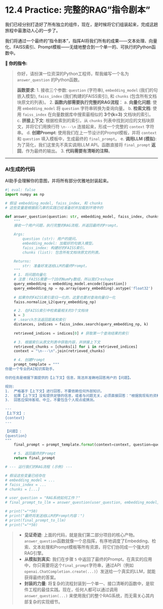 # 12.4 Practice: 完整的RAG"指令剧本"

我们已经分别打造好了所有独立的组件，现在，是时候将它们组装起来，完成这趟旅程中最激动人心的一步了。

我们将通过一个最终的"指令剧本"，指挥AI将我们所有的成果——文本处理、向量化、FAISS索引、Prompt模板——无缝地整合到一个单一的、可执行的Python函数中。

::: {.callout-note title="最终指令：组装RAG问答函数" icon="fas-cogs"}

**👤 你的指令:**

> 你好，请扮演一位资深的Python工程师，帮我编写一个名为 `answer_question` 的Python函数。
>
> **函数要求**:
> 1.  接收三个参数: `question` (字符串), `embedding_model` (我们的句嵌入模型), `faiss_index` (我们构建的FAISS索引), 和 `chunks` (包含所有文档块原文的列表)。
> 2.  **函数内部需要执行完整的RAG流程**：
>     a.  **向量化问题**: 使用 `embedding_model` 将 `question` 字符串转换为查询向量。
>     b.  **检索文档**: 使用 `faiss_index` 在向量数据库中搜索最相似的 **3个(k=3)** 文档块的索引。
>     c.  **拼接上下文**: 根据检索到的索引，从 `chunks` 列表中找到对应的文档块原文，并将它们用换行符 `\n---\n` 连接起来，形成一个完整的 `context` 字符串。
>     d.  **创建Prompt**: 使用我们在上一节设计的Prompt模板，并将 `context` 和 `question` 填入模板中，生成最终的 `final_prompt`。
>     e.  **调用LLM (模拟)**: 为了简化，我们这里先不真实调用LLM API。函数直接将 `final_prompt` **返回**，作为最终的输出。
> 3.  **代码需要有清晰的注释**。

:::

---

### AI生成的代码

AI助手会理解你的意图，并将所有部分优雅地封装起来。

```python
#| eval: false
import numpy as np

# 假设 embedding_model, faiss_index, 和 chunks
# 这些变量是根据前几章的实践已经准备好并加载到环境中的

def answer_question(question: str, embedding_model, faiss_index, chunks: list):
    """
    接收一个用户问题，执行完整的RAG流程，并返回最终的Prompt。

    Args:
        question (str): 用户的提问。
        embedding_model: 加载好的句嵌入模型。
        faiss_index: 构建好的FAISS索引。
        chunks (list): 包含所有文档块原文的列表。

    Returns:
        str: 准备好发送给LLM的最终Prompt。
    """
    # 1. 将问题向量化
    # 注意：FAISS需要一个2D的NumPy数组，所以我们reshape
    query_embedding = embedding_model.encode([question])
    query_embedding_np = np.array(query_embedding).astype('float32')
    
    # 如果你的FAISS索引是归一化的，这里也要对查询向量归一化
    faiss.normalize_L2(query_embedding_np)

    # 2. 在FAISS索引中检索最相关的3个文档块
    k = 3
    # .search方法返回距离和索引
    distances, indices = faiss_index.search(query_embedding_np, k)
    
    retrieved_indices = indices[0] # 获取第一个查询结果的索引

    # 3. 根据索引从原文列表中获取内容，并拼接上下文
    retrieved_chunks = [chunks[i] for i in retrieved_indices]
    context = "\n---\n".join(retrieved_chunks)

    # 4. 创建Prompt
    prompt_template = """
你是一个专业的AI知识库助手。

你的任务是根据下面提供的【上下文】信息，简洁并准确地回答用户的【问题】。

规则:
1.  严格基于【上下文】进行回答，不要依赖任何外部知识。
2.  如果【上下文】没有提供足够的信息，或者与问题无关，必须直接回答："根据我现有的资料，无法回答这个问题。"
3.  回答应保持客观、中立，不要包含个人观点或猜测。

---
【上下文】:
{context}
---

【问题】:
{question}
"""
    final_prompt = prompt_template.format(context=context, question=question)

    # 5. 返回最终的Prompt
    return final_prompt

# --- 运行我们的RAG流程 (示例) ---

# 假设这些变量已经存在
# embedding_model = ...
# faiss_index = ...
# chunks = [...]

# user_question = "RAG系统如何工作？"
# final_prompt_to_llm = answer_question(user_question, embedding_model, faiss_index, chunks)

# print("="*50)
# print("最终将发送给LLM的Prompt内容：")
# print(final_prompt_to_llm)
# print("="*50)

```

::: {.callout-note title="里程碑：一个完整的RAG引擎"}
>
> *   **见证奇迹**: 上面的代码，就是我们第二部分项目的核心产物。`answer_question`函数就像一个总指挥，有序地调度了Embedding、检索、文本处理和Prompt模板等所有资源，将它们协同成一个强大的RAG引擎。
> *   **从模拟到真实**: 我们在步骤 `5` 中返回了最终的Prompt。在真实的应用中，你只需要将这个`final_prompt`字符串，通过API（例如 `openai.ChatCompletion.create(...)`）发送给一个真实的LLM，就能获得最终的答案。
> *   **封装的力量**: 将复杂的流程封装到一个单一、接口清晰的函数中，是软件工程的最佳实践。现在，任何人都可以通过调用 `answer_question(...)` 来使用我们的整个RAG系统，而无需关心其内部复杂的实现细节。
:::
